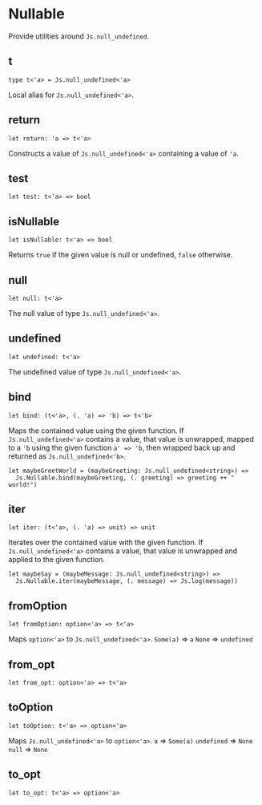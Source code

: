 # Nullable

<Intro>

Provide utilities around `Js.null_undefined`.

</Intro>

## t

```res prelude
type t<'a> = Js.null_undefined<'a>
```

Local alias for `Js.null_undefined<'a>`.

## return

```res sig
let return: 'a => t<'a>
```

Constructs a value of `Js.null_undefined<'a>` containing a value of `'a`.

## test

```res sig
let test: t<'a> => bool
```

## isNullable

```res sig
let isNullable: t<'a> => bool
```

Returns `true` if the given value is null or undefined, `false` otherwise.

## null

```res sig
let null: t<'a>
```

The null value of type `Js.null_undefined<'a>`.

## undefined

```res sig
let undefined: t<'a>
```

The undefined value of type `Js.null_undefined<'a>`.

## bind

```res sig
let bind: (t<'a>, (. 'a) => 'b) => t<'b>
```

Maps the contained value using the given function.
If `Js.null_undefined<'a>` contains a value, that value is unwrapped, mapped to a `'b` using the given function `a' => 'b`, then wrapped back up and returned as `Js.null_undefined<'b>`.

```res example
let maybeGreetWorld = (maybeGreeting: Js.null_undefined<string>) =>
  Js.Nullable.bind(maybeGreeting, (. greeting) => greeting ++ " world!")
```

## iter

```res sig
let iter: (t<'a>, (. 'a) => unit) => unit
```

Iterates over the contained value with the given function.
If `Js.null_undefined<'a>` contains a value, that value is unwrapped and applied to the given function.

```res example
let maybeSay = (maybeMessage: Js.null_undefined<string>) =>
  Js.Nullable.iter(maybeMessage, (. message) => Js.log(message))
```

## fromOption

```res sig
let fromOption: option<'a> => t<'a>
```

Maps `option<'a>` to `Js.null_undefined<'a>`.
`Some(a)` => `a`
`None` => `undefined`

## from_opt

```res sig
let from_opt: option<'a> => t<'a>
```

## toOption

```res sig
let toOption: t<'a> => option<'a>
```

Maps `Js.null_undefined<'a>` to `option<'a>`.
`a` => `Some(a)`
`undefined` => `None`
`null` => `None`

## to_opt

```res sig
let to_opt: t<'a> => option<'a>
```
